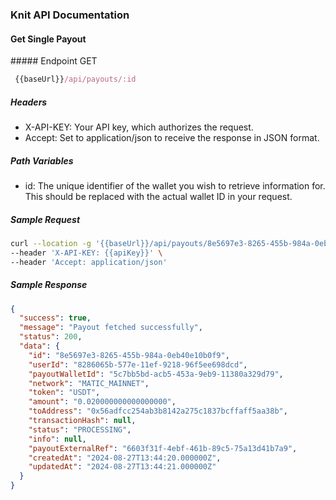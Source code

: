 ### Knit API Documentation

#### Get Single Payout

<div style={{ display: "flex", alignItems: "center" }}>
  ##### Endpoint
  <span
    style={{
      display: "block",
      backgroundColor: "#ebfbfa",
      color: "#194d53",
      marginLeft: "-17px",
      padding: "0px 6px",
      fontSize: ".8rem",
      borderRadius: "5px",
      marginTop: "30px",
    }}
  >
    GET
  </span>
</div>

```js copy
 {{baseUrl}}/api/payouts/:id
```

##### Headers

- X-API-KEY: Your API key, which authorizes the request.
- Accept: Set to application/json to receive the response in JSON format.

##### Path Variables

- id: The unique identifier of the wallet you wish to retrieve information for. This should be replaced with the actual wallet ID in your request.

##### Sample Request

```sh copy
curl --location -g '{{baseUrl}}/api/payouts/8e5697e3-8265-455b-984a-0eb40e10b0f9' \
--header 'X-API-KEY: {{apiKey}}' \
--header 'Accept: application/json'
```

##### Sample Response

```json copy filename="Sample Response"
{
  "success": true,
  "message": "Payout fetched successfully",
  "status": 200,
  "data": {
    "id": "8e5697e3-8265-455b-984a-0eb40e10b0f9",
    "userId": "8286065b-577e-11ef-9218-96f5ee698dcd",
    "payoutWalletId": "5c7bb5bd-acb5-453a-9eb9-11380a329d79",
    "network": "MATIC_MAINNET",
    "token": "USDT",
    "amount": "0.020000000000000000",
    "toAddress": "0x56adfcc254ab3b8142a275c1837bcffaff5aa38b",
    "transactionHash": null,
    "status": "PROCESSING",
    "info": null,
    "payoutExternalRef": "6603f31f-4ebf-461b-89c5-75a13d41b7a9",
    "createdAt": "2024-08-27T13:44:20.000000Z",
    "updatedAt": "2024-08-27T13:44:21.000000Z"
  }
}
```
